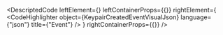 
<DescriptedCode
  leftElement={<KeypairCreatedEventDesc />}
  leftContainerProps={{}}
  rightElement={
    <CodeHighlighter
      object={KeypairCreatedEventVisualJson}
      language={"json"}
      title={"Event"}
    />
  }
  rightContainerProps={{}}
/>
